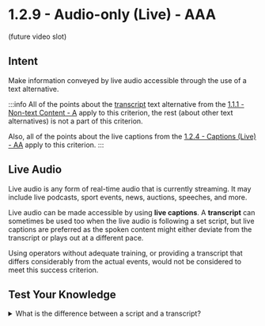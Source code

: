 # 1.2.9 - Audio-only (Live) - AAA

(future video slot)

## Intent

Make information conveyed by live audio accessible through the use of a text alternative.

:::info
All of the points about the [transcript](/docs/wcag-documents/glossary-of-terms/#transcript) text alternative from the [1.1.1 - Non-text Content - A](../1.1-text-alternatives/1.1.1-non-text-content.mdx) apply to this criterion, the rest (about other text alternatives) is not a part of this criterion.

Also, all of the points about the live captions from the [1.2.4 - Captions (Live) - AA](./1.2.4-captions-live.mdx) apply to this criterion.
:::

## Live Audio

Live audio is any form of real-time audio that is currently streaming. It may include live podcasts, sport events, news, auctions, speeches, and more.

Live audio can be made accessible by using **live captions**. A **transcript** can sometimes be used too when the live audio is following a set script, but live captions are preferred as the spoken content might either deviate from the transcript or plays out at a different pace.

Using operators without adequate training, or providing a transcript that differs considerably from the actual events, would not be considered to meet this success criterion.

## Test Your Knowledge

<details>
	<summary><span>What is the difference between a script and a transcript?</span></summary>
	A script is a written text that will be said in the future, and a transcript is a written text that has already been said.
</details>

